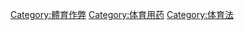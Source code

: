 {{Commonscat|Doping}}

[[Category:體育作弊|Category:體育作弊]]
[[Category:体育用药|Category:体育用药]]
[[Category:体育法|Category:体育法]]